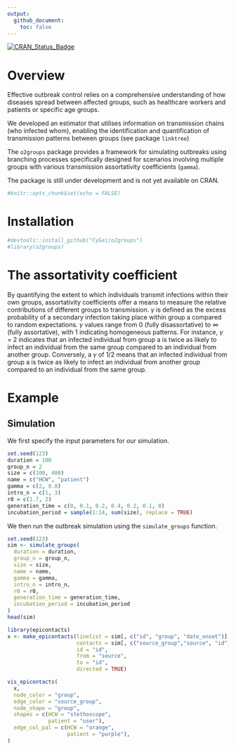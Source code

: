 ```yaml
---
output: 
  github_document:
    toc: false
---
```


[![CRAN_Status_Badge](http://www.r-pkg.org/badges/version/o2groups)](https://cran.r-project.org/package=o2groups)


# Overview

Effective outbreak control relies on a comprehensive understanding of how diseases spread between affected groups, such as healthcare workers and patients or specific age groups.

We developed an estimator that utilises information on transmission chains (who infected whom), enabling the identification and quantification of transmission patterns between groups (see package `linktree`)

The `o2groups` package provides a framework for simulating outbreaks using branching processes specifically designed for scenarios involving multiple groups with various transmission assortativity coefficients (`gamma`).

The package is still under development and is not yet available on CRAN. 


```r
#knitr::opts_chunk$set(echo = FALSE)
```

# Installation

```r
#devtools::install_github("CyGei/o2groups")
#library(o2groups)
```

# The assortativity coefficient
By quantifying the extent to which individuals transmit infections within their own groups, assortativity coefficients offer a means to measure the relative contributions of different groups to transmission. 
$\gamma$  is defined as the excess probability of a secondary infection taking place within group a compared to random expectations. $\gamma$  values range from 0 (fully disassortative) to ∞ (fully assortative), with 1 indicating homogeneous patterns. For instance, $\gamma$  = 2 indicates that an infected individual from group a is twice as likely to infect an individual from the same group compared to an individual from another group. Conversely, a $\gamma$  of 1/2  means that an infected individual from group a is twice as likely to infect an individual from another group compared to an individual from the same group. 

# Example

## Simulation

We first specify the input parameters for our simulation.

```r
set.seed(123)
duration = 100
group_n = 2
size = c(100, 400)
name = c("HCW", "patient")
gamma = c(2, 0.8)
intro_n = c(1, 3) 
r0 = c(1.7, 2) 
generation_time = c(0, 0.1, 0.2, 0.4, 0.2, 0.1, 0) 
incubation_period = sample(1:14, sum(size), replace = TRUE) 
```

We then run the outbreak simulation using the `simulate_groups` function.

```r
set.seed(123)
sim <- simulate_groups(
  duration = duration,
  group_n = group_n,
  size = size,
  name = name,
  gamma = gamma,
  intro_n = intro_n,
  r0 = r0,
  generation_time = generation_time,
  incubation_period = incubation_period
)
head(sim)
```

```r
library(epicontacts)
x <- make_epicontacts(linelist = sim[, c("id", "group", "date_onset")],
                      contacts = sim[, c("source_group","source", "id")],
                      id = "id",
                      from = "source",
                      to = "id",
                      directed = TRUE)

vis_epicontacts(
  x,
  node_color = "group",
  edge_color = "source_group",
  node_shape = "group",
  shapes = c(HCW = "stethoscope",
             patient = "user"),
  edge_col_pal = c(HCW = "orange",
                   patient = "purple"),
)

```
